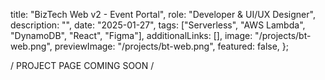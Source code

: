 
  title: "BizTech Web v2 - Event Portal",
  role: "Developer & UI/UX Designer",
  description: "",
  date: "2025-01-27",
  tags: ["Serverless", "AWS Lambda", "DynamoDB", "React", "Figma"],
  additionalLinks: [],
  image: "/projects/bt-web.png",
  previewImage: "/projects/bt-web.png",
  featured: false,
};

<div className="flex h-32 w-full items-center justify-center">/ PROJECT PAGE COMING SOON /</div>